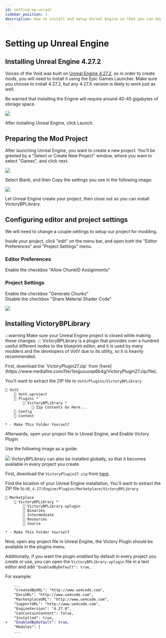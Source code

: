 ```yaml
---
id: setting-up-unreal
sidebar_position: 1
description: How to install and setup Unreal Engine so that you can begin modding
---
```


# Setting up Unreal Engine

## Installing Unreal Engine 4.27.2
Voices of the Void was built on [Unreal Engine 4.27.2](https://www.unrealengine.com/en-US/download), so in order to create mods, you will need to install it using the Epic Games Launcher. Make sure you choose to install 4.27.2, but any 4.27.X version is likely to work just as well.

Be warned that installing the Engine will require around 40-45 gigabytes of storage space.

![](img/setup-unreal/unrealengine-install.png)

After installing Unreal Engine, click Launch.

## Preparing the Mod Project
After launching Unreal Engine, you want to create a new project. You'll be greeted by a "Select or Create New Project" window, where you want to select "Games", and click next.

![](img/setup-unreal/unrealengine-newproject.png)

Select Blank, and then Copy the settings you see in the following image:

![](img/setup-unreal/unrealengine-projectsetup.png)

Let Unreal Engine create your project, then close out so you can install VictoryBPLibrary.

## Configuring editor and project settings
We will need to change a couple settings to setup our project for modding.

Inside your project, click "edit" on the menu bar, and open both the "Editor Preferences" and "Project Settings" menu.

### Editor Preferences
Enable the checkbox "Allow ChunkID Assignments"

### Project Settings
Enable the checkbox "Generate Chunks"\
Disable the checkbox "Share Material Shader Code"

![](img/setup-unreal/unreal-edit.png)

## Installing VictoryBPLibrary
:::warning
Make sure your Unreal Engine project is closed while making these changes.
:::
VictoryBPLibrary is a plugin that provides over a hundred useful different nodes to the blueprint editor, and it is used by many modders and the developers of VotV due to its utility, so it is heavily recommended.

<Tabs groupId="installing-victorybp">
<TabItem value="local-install" label="Installing to a Project" default>
First, download the `VictoryPlugin27.zip` from [here](https://www.mediafire.com/file/1snjjuxuoqs6b4g/VictoryPlugin27.zip/file).

You'll want to extract the ZIP file to `VotV/Plugins/VictoryBPLibrary`

```
📁 VotV
    📄 VotV.uproject
    📁 Plugins *
        📁 VictoryBPLibrary *
            📄 Zip Contents Go Here...
    📁 Config
    📁 Content

* - Make This Folder Yourself
```

Afterwards, open your project file in Unreal Engine, and Enable Victory Plugin.

Use the following image as a guide:

![](img/setup-unreal/victorybp-enable.png)
</TabItem>
<TabItem value="global-install" label="Installing Globally">
VictoryBPLibrary can also be installed globally, so that it becomes available in every project you create.

First, download the `VictoryPlugin27.zip` from [here](https://www.mediafire.com/file/1snjjuxuoqs6b4g/VictoryPlugin27.zip/file).

Find the location of your Unreal Engine installation, You'll want to extract the ZIP file to `UE_4.27/Engine/Plugins/Marketplace/VictoryBPLibrary`

```
📁 Marketplace
    📁 VictoryBPLibrary *
        📄 VictoryBPLibrary.uplugin
        📁 Binaries
        📁 Intermediate
        📁 Resources
        📁 Source

* - Make This Folder Yourself
```

Now, open any project file in Unreal Engine, the Victory Plugin should be available in the plugins menu.

Additionally, if you want the plugin *enabled* by default in every project you create or use, you can open the `VictoryBPLibrary.uplugin` file in a text editor and add `"EnabledByDefault": true,`

For example:
```diff
    ...
    "CreatedByURL": "http://www.ue4code.com",
    "DocsURL": "http://www.ue4code.com",
    "MarketplaceURL": "http://www.ue4code.com",
    "SupportURL": "http://www.ue4code.com",
    "EngineVersion": "4.27.0",
    "CanContainContent": false,
    "Installed": true,
+   "EnabledByDefault": true,
    "Modules": [
    ...
```
</TabItem>
</Tabs>
